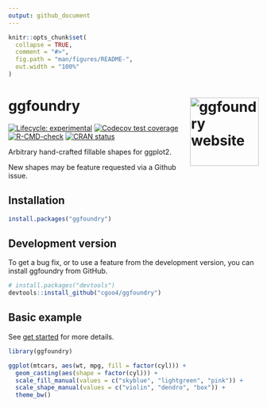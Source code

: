 ```yaml
---
output: github_document
---
```


<!-- README.md is generated from README.Rmd. Please edit that file -->

```r
knitr::opts_chunk$set(
  collapse = TRUE,
  comment = "#>",
  fig.path = "man/figures/README-",
  out.width = "100%"
)
```

# ggfoundry <a href="https://cgoo4.github.io/ggfoundry/"><img src="man/figures/logo.png" align="right" height="138" alt="ggfoundry website" /></a>

<!-- badges: start -->
[![Lifecycle: experimental](https://img.shields.io/badge/lifecycle-experimental-orange.svg)](https://lifecycle.r-lib.org/articles/stages.html#experimental)
[![Codecov test coverage](https://codecov.io/gh/cgoo4/ggfoundry/branch/main/graph/badge.svg)](https://app.codecov.io/gh/cgoo4/ggfoundry?branch=main)
[![R-CMD-check](https://github.com/cgoo4/ggfoundry/actions/workflows/R-CMD-check.yaml/badge.svg)](https://github.com/cgoo4/ggfoundry/actions/workflows/R-CMD-check.yaml)
[![CRAN status](https://www.r-pkg.org/badges/version/ggfoundry)](https://CRAN.R-project.org/package=ggfoundry)
<!-- badges: end -->

Arbitrary hand-crafted fillable shapes for ggplot2.

New shapes may be feature requested via a Github issue.

## Installation

``` r
install.packages("ggfoundry")
```

## Development version

To get a bug fix, or to use a feature from the development version, you can install ggfoundry from GitHub.

``` r
# install.packages("devtools")
devtools::install_github("cgoo4/ggfoundry")
```

## Basic example

See [get started](https://cgoo4.github.io/ggfoundry/articles/ggfoundry.html) for more details.

```r
library(ggfoundry)

ggplot(mtcars, aes(wt, mpg, fill = factor(cyl))) +
  geom_casting(aes(shape = factor(cyl))) +
  scale_fill_manual(values = c("skyblue", "lightgreen", "pink")) +
  scale_shape_manual(values = c("violin", "dendro", "box")) +
  theme_bw()
```

